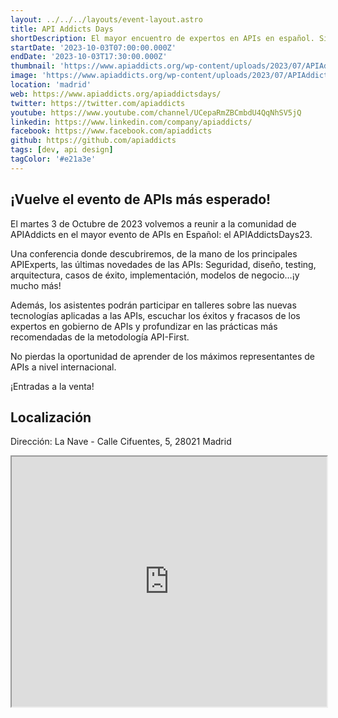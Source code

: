 ```yaml
---
layout: ../../../layouts/event-layout.astro
title: API Addicts Days
shortDescription: El mayor encuentro de expertos en APIs en español. Si las APIs son tu mundo, no puedes faltar a este evento internacional.
startDate: '2023-10-03T07:00:00.000Z'
endDate: '2023-10-03T17:30:00.000Z'
thumbnail: 'https://www.apiaddicts.org/wp-content/uploads/2023/07/APIAddictsDays23.png'
image: 'https://www.apiaddicts.org/wp-content/uploads/2023/07/APIAddictsDays23.png'
location: 'madrid'
web: https://www.apiaddicts.org/apiaddictsdays/
twitter: https://twitter.com/apiaddicts
youtube: https://www.youtube.com/channel/UCepaRmZBCmbdU4QqNhSV5jQ
linkedin: https://www.linkedin.com/company/apiaddicts/
facebook: https://www.facebook.com/apiaddicts
github: https://github.com/apiaddicts
tags: [dev, api design]
tagColor: '#e21a3e'
---
```


## ¡Vuelve el evento de APIs más esperado!

El martes 3 de Octubre de 2023 volvemos a reunir a la comunidad de APIAddicts en el mayor evento de APIs en Español: el APIAddictsDays23.

Una conferencia donde descubriremos, de la mano de los principales APIExperts, las últimas novedades de las APIs: Seguridad, diseño, testing, arquitectura, casos de éxito, implementación, modelos de negocio…¡y mucho más!

Además, los asistentes podrán participar en talleres sobre las nuevas tecnologías aplicadas a las APIs, escuchar los éxitos y fracasos de los expertos en gobierno de APIs y profundizar en las prácticas más recomendadas de la metodología API-First.

No pierdas la oportunidad de aprender de los máximos representantes de APIs a nivel internacional.

¡Entradas a la venta!

## Localización

Dirección: La Nave - Calle Cifuentes, 5, 28021 Madrid

<iframe
  style="width: 100%; height: 400px;"
  height="400"
  allowfullscreen=""
  loading="lazy"
  referrerpolicy="no-referrer-when-downgrade"
  src="https://www.google.com/maps/embed?pb=!1m18!1m12!1m3!1d3040.7630779306296!2d-3.69857202325268!3d40.3476014598427!2m3!1f0!2f0!3f0!3m2!1i1024!2i768!4f13.1!3m3!1m2!1s0xd4226dc6a64c46b%3A0x23e1b239d4aea935!2sLa%20Nave!5e0!3m2!1ses!2ses!4v1687238977089!5m2!1ses!2ses"
  aria-label="La Nave - Calle Cifuentes, 5, 28021 Madrid"
></iframe>
